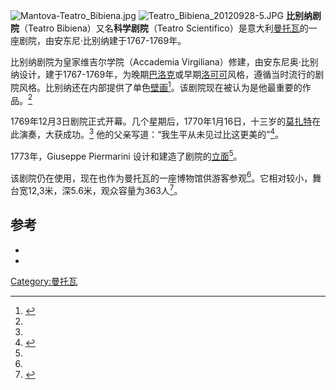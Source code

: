 {{Infobox theatre
| name           = 比别纳剧院
| image          = <!-- 檔案不存在 File:Teatro bibbiena.jpg -->
| image_size     = 250
| address        = 学院街47号
| city           = [[曼托瓦|曼托瓦]]
| country        = [[意大利|意大利]]
| latitude       = 45.157838
| longitude      = 10.798115
| architect      = 安东尼奥·比别纳
| opened         = 1769
}}
[[File:Mantova-Teatro_Bibiena.jpg|thumb]]
[[File:Teatro_Bibiena_20120928-5.JPG|thumb]]
'''比别纳剧院'''（Teatro Bibiena）又名'''科学剧院'''（Teatro Scientifico）是意大利[[曼托瓦|曼托瓦]]的一座剧院，由安东尼·比别纳建于1767-1769年。

比别纳剧院为皇家维吉尔学院（Accademia Virgiliana）修建，由安东尼奥·比别纳设计，建于1767-1769年，为晚期[[巴洛克|巴洛克]]或早期[[洛可可|洛可可]]风格，遵循当时流行的剧院风格。比别纳还在内部提供了单色[[壁画|壁画]]<ref name=Mantua>{{cite web|title=Teatro Scientifico Bibiena|url=http://www.comune.mantova.it/index.php/cultura/musei-e-monumenti/teatro-scientifico-bibiena|publisher=Community of Mantua|access-date=2016-10-30|archive-date=2014-03-22|archive-url=https://web.archive.org/web/20140322184947/http://www.comune.mantova.it/index.php/cultura/musei-e-monumenti/teatro-scientifico-bibiena|dead-url=no}}</ref>。该剧院现在被认为是他最重要的作品。<ref name=Sanders/>

1769年12月3日剧院正式开幕。几个星期后，1770年1月16日，十三岁的[[莫扎特|莫扎特]]在此演奏，大获成功。<ref name=Mantua/> 他的父亲写道：“我生平从未见过比这更美的”<ref name=Sanders>{{cite book|last=Sanders|first=Donald|title=Music at the Gonzaga Court|year=2012|publisher=Lexington|isbn=9780739167274|page=165|url=https://books.google.com/books?id=igZbXtl7HAAC&pg=PA165 }}</ref>。

1773年，Giuseppe Piermarini 设计和建造了剧院的[[立面|立面]]<ref name=Mantua/>。

该剧院仍在使用，现在也作为曼托瓦的一座博物馆供游客参观<ref name=Mantua/>。它相对较小，舞台宽12,3米，深5.6米，观众容量为363人<ref>{{cite web|title=Strutture teatrali della provincia di Mantova|url=http://www.cultura.regione.lombardia.it/cs/Satellite?c=Redazionale_P&childpagename=DG_Cultura%2FDetail&cid=1213374468504&packedargs=NoSlotForSitePlan%3Dtrue%26menu-to-render%3D1213305614897&pagename=DG_CAIWrapper#1213374479000|work=Culture, identità a Autonomie|publisher=Lombardy region|deadurl=yes|archiveurl=https://web.archive.org/web/20150923211905/http://www.cultura.regione.lombardia.it/cs/Satellite?c=Redazionale_P&childpagename=DG_Cultura%2FDetail&cid=1213374468504&packedargs=NoSlotForSitePlan%3Dtrue%26menu-to-render%3D1213305614897&pagename=DG_CAIWrapper#1213374479000|archivedate=2015-09-23}}</ref>。

==参考==
{{reflist}}
*{{cite book|last=Rothgordt|first=K.|title=Das Teatro Scientifico der koniglichen Akademie Virgiliana in Mantua und seine theatergeschichtliche Bedeutung|year=1963}}
*{{cite book|last=Fario|first=Emilio|title=Il teatro di Antonio Bibiena in Mantova e il Palazzo Accademico|year=1982|publisher=Ente Manifestazioni Mantovane|pages=48}}
[[Category:曼托瓦|Category:曼托瓦]]
